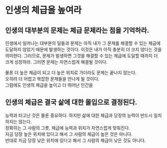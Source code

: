 # 인생의 체급을 높여라

## 인생의 대부분의 문제는 체급 문제라는 점을 기억하라.

인생에서 일어나는 대부분의 일들과 문제는 아직 내가 그 문제를 해결할 수 있는 체급에 도달하지 않았기 때문에 발생하는 것이다. 이것은 내가 아직 충분히 더 크지 않다는 것을 의미한다. 그러므로, 문제가 발생하면 그것을 해결할 수 있는 체급에 도달할 때까지 더 크게 성장하라. 그러면 문제는 자연스럽게 해결될 것이다.

물론 더 높은 체급이 되고 더 높은 위치로 가더라도 문제는 끝나지 않는다.  
오히려 더 어렵고 복잡한 문제들을 만나게 될 것이다.  
그럼에도 인생의 체급을 높이고 더 뛰어난 인간을

## 인생의 체급은 결국 삶에 대한 몰입으로 결정된다.

능력과 타고난 것은 물론 중요하다. 하지만 삶에 대한 체급과 당장의 능력이 반드시 일치하지는 않는다.  
정확히는 그 사람의 그릇, 체급에 능력과 위치가 자연스럽게 맞춰진다.  
지금 당장 높은 위치에 있다고 해서 그 사람의 체급이 높은 것은 아니다.  
반대로 지금 당장 낮은 위치에 있다고 해서 그 사람의 체급이 낮은 것도 아니다.
